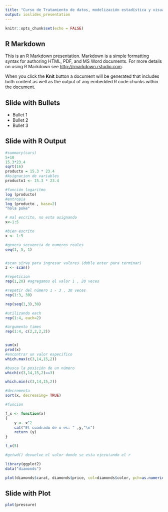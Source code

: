 ```yaml
---
title: "Curso de Tratamiento de datos, modelización estadística y visualización dinámica con R - Taller2"
output: ioslides_presentation
---
```


```r
knitr::opts_chunk$set(echo = FALSE)
```

## R Markdown

This is an R Markdown presentation. Markdown is a simple formatting syntax for authoring HTML, PDF, and MS Word documents. For more details on using R Markdown see <http://rmarkdown.rstudio.com>.

When you click the **Knit** button a document will be generated that includes both content as well as the output of any embedded R code chunks within the document.

## Slide with Bullets

- Bullet 1
- Bullet 2
- Bullet 3

## Slide with R Output

```r
#summary(cars)
5+10
15.3*23.4
sqrt(16)
producto = 15.3 * 23.4
#Asignacion de variables
producto1 <- 15.3 * 23.4

#función logaritmo
log (producto)
#entropia
log (producto , base=2)
"hola poke"

# mal escrito, no esta asignando 
x<-1:5

#bien escrito
x <- 1:5

#genera secuencia de numeros reales
seq(1, 5, 1)


#scan sirve para ingresar valores (doble enter para terminar)
z <- scan()

#repeticion
rep(1,20) #agregamos el valor 1 , 20 veces

#repetir del número 1 - 3 , 30 veces
rep(1:3, 30)

rep(seq(1,3),30)

#utilizando each
rep(1:4, each=2)

#argumento times
rep(1:4, c(2,2,2,2))


sum(x)
prod(x)
#encontrar un valor especifico
which.max(c(3,14,15,2))

#busca la posición de un número
which(c(3,14,15,2)==3)

which.min(c(3,14,15,2))

#decrementa
sort(x, decreasing= TRUE)

#funcion

f_x <- function(x)
{
	y <- x^2
	cat("El cuadrado de x es: " ,y,"\n")
	return (y)
}

f_x(5)

#getwd() devuelve el valor donde se esta ejecutando el r

library(ggplot2)
data("diamonds")

plot(diamonds$carat, diamonds$price, col=diamonds$color, pch=as.numeric(diamonds$cut))
```

## Slide with Plot

```r
plot(pressure)
```

